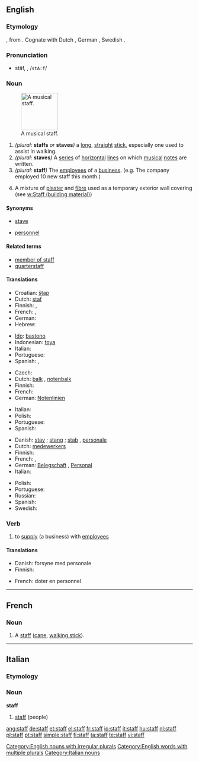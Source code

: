 {{also|Staff}}
==English==

===Etymology===
{{etyl|ang}} {{term|stæf}}, from {{proto|Germanic|staƀoz}}.  Cognate with Dutch {{term|staf}}, German {{term|Stab}}, Swedish {{term|stav}}.

===Pronunciation===
* stäf, {{IPA|/stɑːf/}}, /<tt>stA:f</tt>/
*: {{rhymes|ɑːf}}
<!-- is there also an -æf pronunciation? -->

===Noun===
{{en-noun|s|pl2=staves|-}}
[[Image:Music-staff.png|thumb|right|100px|A musical staff.]]

# ''(plural:'' '''staffs''' ''or'' '''staves''''')''  a [[long]], [[straight]] [[stick]], especially one used to assist in walking.
# ''(plural:'' '''staves''''')'' {{music}} A [[series]] of [[horizontal]] [[line]]s on which [[music]]al [[note]]s are written.
# ''(plural:'' '''staff''''')'' The [[employee]]s of a [[business]]. (e.g. The company employed 10 new staff this month.)
# {{uncountable}} A mixture of [[plaster]] and [[fibre]] used as a temporary exterior wall covering (see [[w:Staff (building material)]])

====Synonyms====
* {{sense|music}} [[stave]]
* {{sense|employees}} [[personnel]]

====Related terms====
* [[member of staff]]
* [[quarterstaff]]

====Translations====
{{trans-top|long, straight stick}}
* Croatian: [[štap]] {{m}}
* Dutch: [[:nl:staf|staf]] {{m}}
* Finnish: {{t+|fi|sauva}}, {{t-|fi|salko}}
* French: {{t+|fr|staff|m}}, {{t+|fr|canne|f}}
* German: {{t+|de|Stab|m}}
* Hebrew: {{t-|he|מקל|m|alt=מַקֵּל|sc=Hebr}}
{{trans-mid}}
* [[Ido]]: [[bastono]]
* Indonesian: [[toya]]
* Italian: {{t+|it|bastone|m}}
* Portuguese: {{t+|pt|bengala|f}}
* Spanish: {{t-|es|bastón|m}}, {{t+|es|báculo|m}}
{{trans-bottom}}

{{trans-top|series of horizontal lines}}
* Czech: {{t-|cs|osnova|f}}
* Dutch: [[balk]] {{m}}, [[notenbalk]] {{m}}
* Finnish: {{t-|fi|nuottiviivasto}}
* French: {{t+|fr|portée|f}}
* German: [[Notenlinien]] {{f|p}}
{{trans-mid}}
* Italian: {{t+|it|pentagramma|m}}
* Polish: {{t|pl|pięciolinia|f}}
* Portuguese: {{t+|pt|pauta|f}}
* Spanish: {{t-|es|varas|f|p}}
{{trans-bottom}}

{{trans-top|employees of a business}}
* Danish: [[stav]] {{c}}; [[stang]] {{c}}; [[stab]] {{c}}, [[personale]] {{n}}
* Dutch: [[:nl:medewerkers|medewerkers]] {{m|p}}
* Finnish: {{t-|fi|henkilökunta}}
* French: {{t+|fr|personnel|m}}, {{t+|fr|staff|m}}
* German: [[Belegschaft]] {{f}}, [[Personal]] {{n}}
* Italian: {{t+|it|personale|m}}
{{trans-mid}}
* Polish: {{t|pl|personel|m}}
* Portuguese: {{t+|pt|pessoal|m}}
* Russian: {{t+|ru|персонал|m}}
* Spanish: {{t-|es|personal|m}}
* Swedish: {{t-|sv|personal}}
{{trans-bottom}}

===Verb===
{{en-verb}}

# {{transitive}} to [[supply]] (a business) with [[employee]]s

====Translations====
{{trans-top|to supply with employees}}
* Danish: forsyne med personale
* Finnish: {{t-|fi|miehittää}}
{{trans-mid}}
* French: doter en personnel
{{trans-bottom}}

[[Category:English nouns with irregular plurals]]
[[Category:English words with multiple plurals]]

----

==French==

===Noun===
{{fr-noun|m|plural=staffs}}

# A [[staff]] ([[cane]], [[walking stick]]).

----
==Italian==

===Etymology===
{{etyl|en|it}}

===Noun===
'''staff''' {{m|inv}}

# [[#English|staff]] (people)

[[Category:Italian nouns]]

[[ang:staff]]
[[de:staff]]
[[et:staff]]
[[el:staff]]
[[fr:staff]]
[[io:staff]]
[[it:staff]]
[[hu:staff]]
[[nl:staff]]
[[pl:staff]]
[[pt:staff]]
[[simple:staff]]
[[fi:staff]]
[[ta:staff]]
[[te:staff]]
[[vi:staff]]